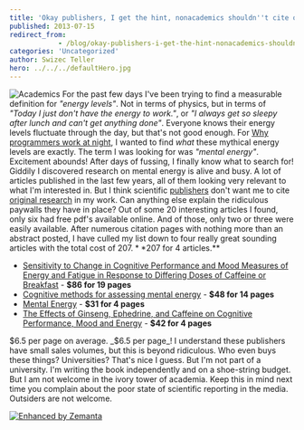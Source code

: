 ```yaml
---
title: 'Okay publishers, I get the hint, nonacademics shouldn''t cite original sources'
published: 2013-07-15
redirect_from: 
            - /blog/okay-publishers-i-get-the-hint-nonacademics-shouldnt-cite-original-sources/swizec/6276
categories: 'Uncategorized'
author: Swizec Teller
hero: ../../../defaultHero.jpg
---
```

![Academics](https://www.filepicker.io/api/file/B556uUtqTkyDg4jyZvHr) For the past few days I've been trying to find a measurable definition for _"energy levels"_. Not in terms of physics, but in terms of _"Today I just don't have the energy to work."_, or _"I always get so sleepy after lunch and can't get anything done"_. Everyone knows their energy levels fluctuate through the day, but that's not good enough. For [Why programmers work at night](http://leanpub.com/nightowls), I wanted to find _what_ these mythical energy levels are exactly. The term I was looking for was _"mental energy"_. Excitement abounds! After days of fussing, I finally know what to search for! Giddily I discovered research on mental energy is alive and busy. A lot of articles published in the last few years, all of them looking very relevant to what I'm interested in. But I think scientific [publishers](http://en.wikipedia.org/wiki/Publishing "Publishing") don't want me to cite [original research](http://en.wikipedia.org/wiki/Research "Research") in my work. Can anything else explain the ridiculous paywalls they have in place? Out of some 20 interesting articles I found, only six had free pdf's available online. And of those, only two or three were easily available. After numerous citation pages with nothing more than an abstract posted, I have culled my list down to four really great sounding articles with the total cost of $207. **$207 for 4 articles.**

- [Sensitivity to Change in Cognitive Performance and Mood Measures of Energy and Fatigue in Response to Differing Doses of Caffeine or Breakfast](http://informahealthcare.com/doi/abs/10.1080/00207450802333995) - **$86 for 19 pages**
- [Cognitive methods for assessing mental energy](http://www.ingentaconnect.com/content/maney/nns/2007/00000010/f0020005/art00005) - **$48 for 14 pages**
- [Mental Energy](http://www.sciencedirect.com/science/article/pii/S0160289605000279) - **$31 for 4 pages**
- [The Effects of Ginseng, Ephedrine, and Caffeine on Cognitive Performance, Mood and Energy](http://onlinelibrary.wiley.com/doi/10.1111/j.1753-4887.2001.tb06995.x/abstract) - **$42 for 4 pages**

$6.5 per page on average. _$6.5 per page_! I understand these publishers have small sales volumes, but this is beyond ridiculous. Who even buys these things? Universities? That's nice I guess. But I'm not part of a university. I'm writing the book independently and on a shoe-string budget. But I am not welcome in the ivory tower of academia. Keep this in mind next time you complain about the poor state of scientific reporting in the media. Outsiders are not welcome.

[![Enhanced by Zemanta](http://img.zemanta.com/zemified_e.png?x-id=04f6efe8-67bb-4a5c-a4c1-43aac378e077)](http://www.zemanta.com/?px "Enhanced by Zemanta")